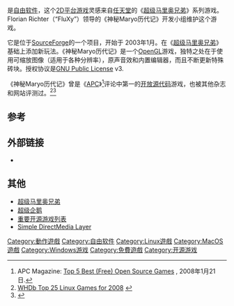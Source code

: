 {{NoteTA
| G1=Games
}}
{{Infobox VG
| title = 神秘Maryo历代记
| english = Secret Maryo Chronicles
| image = File:Secretmaryochronicles.png
| caption = Secret Maryo Chronicles 1.5
| developer = SMC Development Team
| released = 2003年1月23日
| genre = [[平台动作游戏|平台动作游戏]]
| modes = [[单人游戏|单人游戏]]
| platforms = [[Microsoft_Windows|Microsoft Windows]], [[Linux|Linux]], [[Mac_OS|Mac OS]]
}}

{{Vgname|神秘Maryo历代记|en=Secret Maryo Chronicles}}是[[自由软件|自由软件]]，这个[[二维|2D]][[动作游戏|平台游戏]]灵感来自[[任天堂|任天堂]]的《[[超级马里奥兄弟|超级马里奥兄弟]]》系列游戏。Florian Richter（“FluXy”）领导的《神秘Maryo历代记》开发小组维护这个游戏。

它是位于[[SourceForge|SourceForge]]的一个项目，开始于 2003年1月。在《[[超级马里奥兄弟|超级马里奥兄弟]]》基础上添加新玩法。《神秘Maryo历代记》是一个[[OpenGL|OpenGL]]游戏，独特之处在于使用可缩放图像（适用于各种分辨率），原声音效和内置编辑器，而且不断更新特殊砖块。授权协议是[[GNU_Public_License|GNU Public License]] v3.

《神秘Maryo历代记》曾是《[[APC|APC]]》<ref name="APCno1">APC Magazine: [http://apcmag.com/top_5_best_free_open_source_games.htm Top 5 Best (Free) Open Source Games] {{Wayback|url=http://apcmag.com/top_5_best_free_open_source_games.htm |date=20100210135624 }}, 2008年1月21日.</ref>评论中第一的[[开放源代码|开放源代码]]游戏，也被其他杂志和网站评测过。<ref name="WHDb">[http://whdb.com/category/gaming/ WHDb Top 25 Linux Games for 2008] {{webarchive|url=https://web.archive.org/web/20081017181413/http://whdb.com/category/gaming/ |date=2008-10-17 }}</ref><ref name="GTA4">{{Cite web |url=http://www.gta4.ws/archives/82 |title=Grand Theft Auto 4 Website's Top 20 Free Games of 2007 |access-date=2008-11-04 |archive-date=2020-11-09 |archive-url=https://web.archive.org/web/20201109013108/http://www.gta4.ws/archives/82 |dead-url=yes }}</ref>

== 参考 ==
{{reflist}}

== 外部链接 ==

* {{Official website|http://www.secretmaryo.org}}

== 其他 ==
{{Portal box|自由軟體|电子游戏}}

* [[超级马里奥兄弟|超级马里奥兄弟]]
* [[超级企鹅|超级企鹅]]
* [[重要开源游戏列表|重要开源游戏列表]]
* [[Simple_DirectMedia_Layer|Simple DirectMedia Layer]]

{{DEFAULTSORT:Secret Maryo Chronicles}}
[[Category:動作遊戲|Category:動作遊戲]]
[[Category:自由软件|Category:自由软件]]
[[Category:Linux遊戲|Category:Linux遊戲]]
[[Category:MacOS遊戲|Category:MacOS遊戲]]
[[Category:Windows游戏|Category:Windows游戏]]
[[Category:免費遊戲|Category:免費遊戲]]
[[Category:开源游戏|Category:开源游戏]]